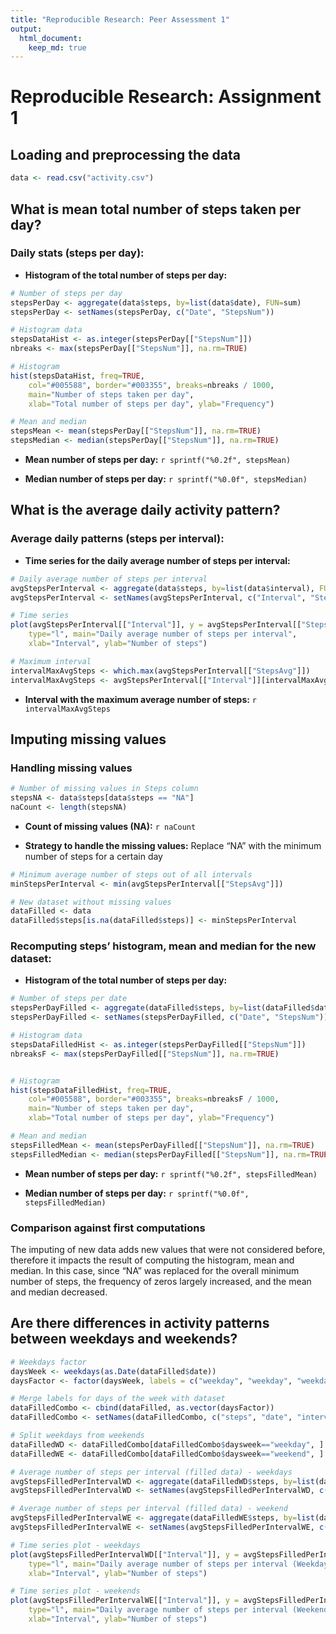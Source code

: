 ```yaml
---
title: "Reproducible Research: Peer Assessment 1"
output: 
  html_document:
    keep_md: true
---
```


# Reproducible Research: Assignment 1

## Loading and preprocessing the data

```r

data <- read.csv("activity.csv")

```


## What is mean total number of steps taken per day?

### Daily stats (steps per day):

- **Histogram of the total number of steps per day:**

```r

# Number of steps per day
stepsPerDay <- aggregate(data$steps, by=list(data$date), FUN=sum)
stepsPerDay <- setNames(stepsPerDay, c("Date", "StepsNum"))

# Histogram data
stepsDataHist <- as.integer(stepsPerDay[["StepsNum"]])
nbreaks <- max(stepsPerDay[["StepsNum"]], na.rm=TRUE)

# Histogram
hist(stepsDataHist, freq=TRUE, 
	col="#005588", border="#003355", breaks=nbreaks / 1000,
	main="Number of steps taken per day", 
	xlab="Total number of steps per day", ylab="Frequency")

# Mean and median
stepsMean <- mean(stepsPerDay[["StepsNum"]], na.rm=TRUE)
stepsMedian <- median(stepsPerDay[["StepsNum"]], na.rm=TRUE)

```

- **Mean number of steps per day:** `r sprintf("%0.2f", stepsMean)`

- **Median number of steps per day:** `r sprintf("%0.0f", stepsMedian)`


## What is the average daily activity pattern?

### Average daily patterns (steps per interval):

 - **Time series for the daily average number of steps per interval:**

```r

# Daily average number of steps per interval
avgStepsPerInterval <- aggregate(data$steps, by=list(data$interval), FUN=mean, na.rm=TRUE)
avgStepsPerInterval <- setNames(avgStepsPerInterval, c("Interval", "StepsAvg"))

# Time series
plot(avgStepsPerInterval[["Interval"]], y = avgStepsPerInterval[["StepsAvg"]], 
	type="l", main="Daily average number of steps per interval",
	xlab="Interval", ylab="Number of steps")

# Maximum interval
intervalMaxAvgSteps <- which.max(avgStepsPerInterval[["StepsAvg"]])
intervalMaxAvgSteps <- avgStepsPerInterval[["Interval"]][intervalMaxAvgSteps]

```

- **Interval with the maximum average number of steps:** ``r intervalMaxAvgSteps``


## Imputing missing values

### Handling missing values

```r

# Number of missing values in Steps column
stepsNA <- data$steps[data$steps == "NA"]
naCount <- length(stepsNA)

```

- **Count of missing values (NA):** ``r naCount``

- **Strategy to handle the missing values:** Replace "NA" with the minimum number of steps for a certain day

```r

# Minimum average number of steps out of all intervals
minStepsPerInterval <- min(avgStepsPerInterval[["StepsAvg"]])

# New dataset without missing values
dataFilled <- data
dataFilled$steps[is.na(dataFilled$steps)] <- minStepsPerInterval

```

### Recomputing steps' histogram, mean and median for the new dataset:

- **Histogram of the total number of steps per day:**

```r

# Number of steps per date
stepsPerDayFilled <- aggregate(dataFilled$steps, by=list(dataFilled$date), FUN=sum)
stepsPerDayFilled <- setNames(stepsPerDayFilled, c("Date", "StepsNum"))

# Histogram data
stepsDataFilledHist <- as.integer(stepsPerDayFilled[["StepsNum"]])
nbreaksF <- max(stepsPerDayFilled[["StepsNum"]], na.rm=TRUE)


# Histogram
hist(stepsDataFilledHist, freq=TRUE, 
	col="#005588", border="#003355", breaks=nbreaksF / 1000,
	main="Number of steps taken per day", 
	xlab="Total number of steps per day", ylab="Frequency")

# Mean and median
stepsFilledMean <- mean(stepsPerDayFilled[["StepsNum"]], na.rm=TRUE)
stepsFilledMedian <- median(stepsPerDayFilled[["StepsNum"]], na.rm=TRUE)

```

- **Mean number of steps per day:** `r sprintf("%0.2f", stepsFilledMean)`

- **Median number of steps per day:** `r sprintf("%0.0f", stepsFilledMedian)`

### Comparison against first computations

The imputing of new data adds new values that were not considered before, therefore it impacts the result of computing the histogram, mean and median. In this case, since "NA" was replaced for the overall minimum number of steps, the frequency of zeros largely increased, and the mean and median decreased.


## Are there differences in activity patterns between weekdays and weekends?

```r

# Weekdays factor 
daysWeek <- weekdays(as.Date(dataFilled$date))
daysFactor <- factor(daysWeek, labels = c("weekday", "weekday", "weekday", "weekday", "weekday", "weekend", "weekend"))

# Merge labels for days of the week with dataset
dataFilledCombo <- cbind(dataFilled, as.vector(daysFactor))
dataFilledCombo <- setNames(dataFilledCombo, c("steps", "date", "interval", "daysweek"))

# Split weekdays from weekends
dataFilledWD <- dataFilledCombo[dataFilledCombo$daysweek=="weekday", ]
dataFilledWE <- dataFilledCombo[dataFilledCombo$daysweek=="weekend", ]

# Average number of steps per interval (filled data) - weekdays
avgStepsFilledPerIntervalWD <- aggregate(dataFilledWD$steps, by=list(dataFilledWD$interval), FUN=mean)
avgStepsFilledPerIntervalWD <- setNames(avgStepsFilledPerIntervalWD, c("Interval", "StepsAvg"))

# Average number of steps per interval (filled data) - weekend
avgStepsFilledPerIntervalWE <- aggregate(dataFilledWE$steps, by=list(dataFilledWE$interval), FUN=mean)
avgStepsFilledPerIntervalWE <- setNames(avgStepsFilledPerIntervalWE, c("Interval", "StepsAvg"))

# Time series plot - weekdays
plot(avgStepsFilledPerIntervalWD[["Interval"]], y = avgStepsFilledPerIntervalWD[["StepsAvg"]], 
	type="l", main="Daily average number of steps per interval (Weekdays)",
	xlab="Interval", ylab="Number of steps")

# Time series plot - weekends
plot(avgStepsFilledPerIntervalWE[["Interval"]], y = avgStepsFilledPerIntervalWE[["StepsAvg"]], 
	type="l", main="Daily average number of steps per interval (Weekends)",
	xlab="Interval", ylab="Number of steps")

```
